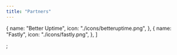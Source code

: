 ```yaml
---
title: "Partners"
---
```


  {
    name: "Better Uptime",
    icon: "./icons/betteruptime.png",
  },
  {
    name: "Fastly",
    icon: "./icons/fastly.png",
  },
]

;
